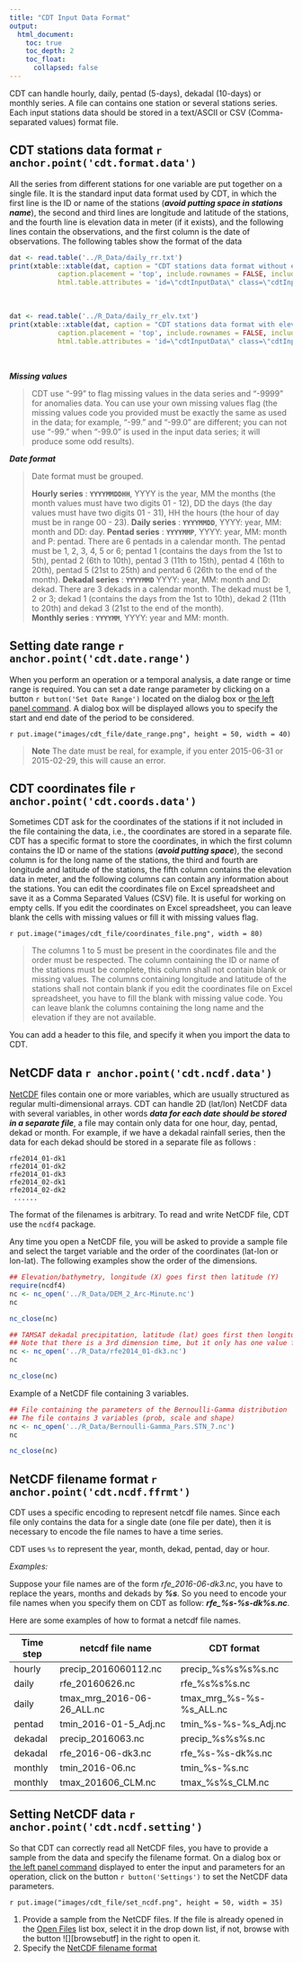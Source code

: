 ```yaml
---
title: "CDT Input Data Format"
output:
  html_document:
    toc: true
    toc_depth: 2
    toc_float:
      collapsed: false
---
```


CDT can handle hourly, daily, pentad (5-days), dekadal (10-days) or monthly series. A file can contains one station or several stations series. Each input stations data should be stored in a text/ASCII or CSV (Comma-separated values) format file.

## CDT stations data format `r anchor.point('cdt.format.data')`

All the series from different stations for one variable are put together on a single file. It is the standard input data format used by CDT, in which the first line is the ID or name of the stations (__*avoid putting space in stations name*__), the second  and third lines are longitude  and latitude of the stations, and the fourth line is elevation data in meter (if it exists), and the following lines contain the observations, and the first column is the date of observations. The following tables show the format of the data

```r
dat <- read.table('../R_Data/daily_rr.txt')
print(xtable::xtable(dat, caption = "CDT stations data format without elevation data"), type = 'html',
			caption.placement = 'top', include.rownames = FALSE, include.colnames = FALSE,
			html.table.attributes = 'id=\"cdtInputData\" class=\"cdtInputData0\" border=0')
```  
<br>

```r
dat <- read.table('../R_Data/daily_rr_elv.txt')
print(xtable::xtable(dat, caption = "CDT stations data format with elevation data"), type = 'html',
			caption.placement = 'top', include.rownames = FALSE, include.colnames = FALSE,
			html.table.attributes = 'id=\"cdtInputData\" class=\"cdtInputData0\" border=0')
```   
<br>

**_Missing values_**

> CDT use "-99" to flag missing values in the data series and "-9999" for anomalies data. You can use your own missing values flag (the  missing values code you provided must be exactly the same as used in the data; for example, "-99." and "-99.0" are different; you can not use "-99." when "-99.0" is used in the input data series; it will produce some odd results).

**_Date format_** 

> Date format must be grouped.  
> 
> **Hourly series** : **`YYYYMMDDHH`**, YYYY is the year, MM the months (the month values must have two digits 01 - 12), DD the days (the day values must have two digits 01 - 31), HH the hours (the hour of day must be in range 00 - 23).
> **Daily series** : **`YYYYMMDD`**, YYYY: year, MM: month and DD: day.
> **Pentad series** : **`YYYYMMP`**, YYYY: year, MM: month and P: pentad. There are 6 pentads in a calendar month. The pentad must be 1, 2, 3, 4, 5 or 6; pentad 1 (contains the days from the 1st to 5th), pentad 2 (6th to 10th), pentad 3 (11th to 15th), pentad 4 (16th to 20th), pentad 5 (21st to 25th) and pentad 6 (26th to the end of the month).
> **Dekadal series** : **`YYYYMMD`** YYYY: year, MM: month and D: dekad. There are 3 dekads in a calendar month. The dekad must be 1, 2 or 3; dekad 1 (contains the days from the 1st to 10th), dekad 2 (11th to 20th) and dekad 3 (21st to the end of the month).  
> **Monthly series** : **`YYYYMM`**, YYYY: year and MM: month. 

## Setting date range `r anchor.point('cdt.date.range')`

When you perform an operation or a temporal analysis, a date range or time range is required. You can set a date range parameter by clicking on a button `r button('Set Date Range')` located on the dialog box or [the left panel command](cdt_file_menu.html#cmd.panel). A dialog box will be displayed allows you to specify the start and end date of the period to be considered.

`r put.image("images/cdt_file/date_range.png", height = 50, width = 40)`

>  **Note**
>  The date must be real, for example, if you enter 2015-06-31 or 2015-02-29, this will cause an error.

## CDT coordinates file `r anchor.point('cdt.coords.data')`

Sometimes CDT ask for the coordinates of the stations if it not included in the file containing the data, i.e., the coordinates are stored in a separate file.
CDT has a specific format to store the coordinates, in which the first column contains the ID or name of the stations (__*avoid putting space*__), the second column is for the long name of the stations, the third and fourth are longitude and latitude of the stations, the fifth column contains the elevation data in meter, and the following columns can contain any information about the stations.
You can edit the coordinates file on Excel spreadsheet and save it as a Comma Separated Values (CSV) file.  It is useful for working on empty cells. If you edit the coordinates on Excel spreadsheet, you can leave blank the cells with missing values or fill it with missing values flag. 

`r put.image("images/cdt_file/coordinates_file.png", width = 80)`

 >  The columns 1 to 5 must be present in the coordinates file and the order must be respected. The column containing the ID or name of the stations must be complete, this column shall not contain blank or missing values. The columns containing longitude and latitude of the stations shall not contain blank if you edit the coordinates file on Excel spreadsheet, you have to fill the blank with missing value code. You can leave blank the columns containing the long name and the elevation if they are not available.

You can add a header to this file, and specify it when you import the data to CDT.

## NetCDF data `r anchor.point('cdt.ncdf.data')`

[NetCDF](http://www.unidata.ucar.edu/software/netcdf/docs) files contain one or more variables, which are usually structured as regular multi-dimensional arrays. CDT can handle 2D (lat/lon) NetCDF data with several variables, in other words ***data for each date should be stored in a separate file***, a file may contain only data for one hour, day, pentad, dekad or month. For example, if we have a dekadal rainfall series, then the data for each dekad should be stored in a separate file as follows :

```
rfe2014_01-dk1
rfe2014_01-dk2
rfe2014_01-dk3
rfe2014_02-dk1
rfe2014_02-dk2
 ......
``` 
The format of the filenames is arbitrary. To read and write NetCDF file, CDT use the `ncdf4` package.

Any time you open a NetCDF file, you will be asked to provide a sample file and select the target variable and the order of the coordinates (lat-lon or lon-lat).
The following examples show the order of the dimensions.

```r
## Elevation/bathymetry, longitude (X) goes first then latitude (Y)
require(ncdf4)
nc <- nc_open('../R_Data/DEM_2_Arc-Minute.nc')
nc
```  
```r
nc_close(nc)
```  

```r
## TAMSAT dekadal precipitation, latitude (lat) goes first then longitude (lon)
## Note that there is a 3rd dimension time, but it only has one value for this dekad.
nc <- nc_open('../R_Data/rfe2014_01-dk3.nc')
nc
```  
```r
nc_close(nc)
```  

Example of a NetCDF file containing 3 variables.

```r
## File containing the parameters of the Bernoulli-Gamma distribution
## The file contains 3 variables (prob, scale and shape)
nc <- nc_open('../R_Data/Bernoulli-Gamma_Pars.STN_7.nc')
nc
```  
```r
nc_close(nc)
```  

## NetCDF filename format `r anchor.point('cdt.ncdf.ffrmt')`

CDT uses a specific encoding to represent netcdf file names. Since each file only contains the data for a single date (one file per date), then it is necessary to encode the file names to have a time series.

CDT uses `%s` to represent the year, month, dekad, pentad, day or hour.

*Examples:*

Suppose your file names are of the form *rfe_2016-06-dk3.nc*, you have to replace the years, months and dekads by **_%s_**. So you need to encode your file names when you specify them on CDT as follow: _**rfe_%s-%s-dk%s.nc**_.

Here are some examples of how to format a netcdf file names.

Time step |  netcdf file name            | CDT format
--------- |  ----------------            | ----------
hourly    |  precip_2016060112.nc        | precip_%s%s%s%s.nc
daily     |  rfe_20160626.nc             | rfe_%s%s%s.nc
daily     |  tmax_mrg_2016-06-26_ALL.nc  | tmax_mrg_%s-%s-%s_ALL.nc
pentad    |  tmin_2016-01-5_Adj.nc       | tmin_%s-%s-%s_Adj.nc
dekadal   |  precip_2016063.nc           | precip_%s%s%s.nc
dekadal   |  rfe_2016-06-dk3.nc          | rfe_%s-%s-dk%s.nc
monthly   |  tmin_2016-06.nc             | tmin_%s-%s.nc
monthly   |  tmax_201606_CLM.nc          | tmax_%s%s_CLM.nc


## Setting NetCDF data `r anchor.point('cdt.ncdf.setting')`

So that CDT can correctly read all NetCDF files, you have to provide a sample from the data and specify the filename format. On a dialog box or [the left panel command](cdt_file_menu.html#cmd.panel) displayed to enter the input and parameters for an operation, click on the button `r button('Settings')` to set the NetCDF data parameters.

`r put.image("images/cdt_file/set_ncdf.png", height = 50, width = 35)`

1. Provide a sample from the NetCDF files. If the file is already opened in the [Open Files](cdt_file_menu.html#open.files) list box, select it in the drop down list, if not, browse with the button ![][browsebutf] in the right to open it.
2. Specify the [NetCDF filename format](#cdt.ncdf.ffrmt)
